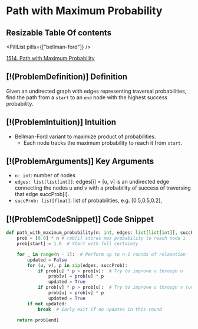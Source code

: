 # Path with Maximum Probability

## Resizable Table Of contents

<DifficultyBadge difficulty="medium" />

<PillList pills={["bellman-ford"]} />

[1514. Path with Maximum Probability](https://leetcode.com/problems/path-with-maximum-probability)

## [!(ProblemDefinition)] Definition

Given an undirected graph with edges representing traversal probabilities, find the path from a `start` to an `end` node with the highest success probability.

## [!(ProblemIntuition)] Intuition

- Bellman-Ford variant to maximize product of probabilities.
    - Each node tracks the maximum probability to reach it from `start`.

## [!(ProblemArguments)] Key Arguments

- `n: int`: number of nodes
- `edges: list[list[int]]`: edges[i] = [u, v] is an undirected edge connecting the nodes u and v with a probability of success of traversing that edge succProb[i].
- `succProb: list[float]`: list of probabilities, e.g. [0.5,0.5,0.2],

## [!(ProblemCodeSnippet)] Code Snippet

```python meta="source=problems/1514-path-with-maximum-probability/solution.py"
def path_with_maximum_probability(n: int, edges: list[list[int]], succProb: list[float], start: int, end: int) -> float:
    prob = [0.0] * n # rob[i] stores max probability to reach node i
    prob[start] = 1.0  # Start with full certainty

    for _ in range(n - 1):  # Perform up to n-1 rounds of relaxation
        updated = False
        for (u, v), p in zip(edges, succProb):
            if prob[u] * p > prob[v]:  # Try to improve v through u
                prob[v] = prob[u] * p
                updated = True
            if prob[v] * p > prob[u]:  # Try to improve u through v (undirected graph)
                prob[u] = prob[v] * p
                updated = True
        if not updated:
            break  # Early exit if no updates in this round

    return prob[end]
```

